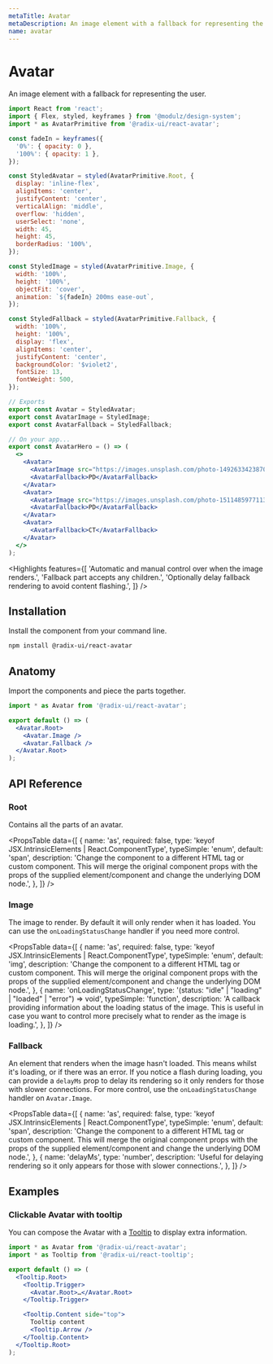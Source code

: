 ```yaml
---
metaTitle: Avatar
metaDescription: An image element with a fallback for representing the user.
name: avatar
---
```


# Avatar

<Description>
  An image element with a fallback for representing the user.
</Description>

<AvatarHero />

```jsx hero
import React from 'react';
import { Flex, styled, keyframes } from '@modulz/design-system';
import * as AvatarPrimitive from '@radix-ui/react-avatar';

const fadeIn = keyframes({
  '0%': { opacity: 0 },
  '100%': { opacity: 1 },
});

const StyledAvatar = styled(AvatarPrimitive.Root, {
  display: 'inline-flex',
  alignItems: 'center',
  justifyContent: 'center',
  verticalAlign: 'middle',
  overflow: 'hidden',
  userSelect: 'none',
  width: 45,
  height: 45,
  borderRadius: '100%',
});

const StyledImage = styled(AvatarPrimitive.Image, {
  width: '100%',
  height: '100%',
  objectFit: 'cover',
  animation: `${fadeIn} 200ms ease-out`,
});

const StyledFallback = styled(AvatarPrimitive.Fallback, {
  width: '100%',
  height: '100%',
  display: 'flex',
  alignItems: 'center',
  justifyContent: 'center',
  backgroundColor: '$violet2',
  fontSize: 13,
  fontWeight: 500,
});

// Exports
export const Avatar = StyledAvatar;
export const AvatarImage = StyledImage;
export const AvatarFallback = StyledFallback;

// On your app...
export const AvatarHero = () => (
  <>
    <Avatar>
      <AvatarImage src="https://images.unsplash.com/photo-1492633423870-43d1cd2775eb?ixlib=rb-1.2.1&ixid=eyJhcHBfaWQiOjEyMDd9&auto=format&fit=facearea&facepad=3&w=128&h=128&dpr=2&q=80" />
      <AvatarFallback>PD</AvatarFallback>
    </Avatar>
    <Avatar>
      <AvatarImage src="https://images.unsplash.com/photo-1511485977113-f34c92461ad9?ixlib=rb-1.2.1&ixid=eyJhcHBfaWQiOjEyMDd9&auto=format&fit=facearea&facepad=3&w=128&h=128&dpr=2&q=80" />
      <AvatarFallback>PD</AvatarFallback>
    </Avatar>
    <Avatar>
      <AvatarFallback>CT</AvatarFallback>
    </Avatar>
  </>
);
```

<Highlights
  features={[
    'Automatic and manual control over when the image renders.',
    'Fallback part accepts any children.',
    'Optionally delay fallback rendering to avoid content flashing.',
  ]}
/>

## Installation

Install the component from your command line.

```bash
npm install @radix-ui/react-avatar
```

## Anatomy

Import the components and piece the parts together.

```jsx
import * as Avatar from '@radix-ui/react-avatar';

export default () => (
  <Avatar.Root>
    <Avatar.Image />
    <Avatar.Fallback />
  </Avatar.Root>
);
```

## API Reference

### Root

Contains all the parts of an avatar.

<PropsTable
  data={[
    {
      name: 'as',
      required: false,
      type: 'keyof JSX.IntrinsicElements | React.ComponentType<any>',
      typeSimple: 'enum',
      default: 'span',
      description:
        'Change the component to a different HTML tag or custom component. This will merge the original component props with the props of the supplied element/component and change the underlying DOM node.',
    },
  ]}
/>

### Image

The image to render. By default it will only render when it has loaded. You can use the `onLoadingStatusChange` handler if you need more control.

<PropsTable
  data={[
    {
      name: 'as',
      required: false,
      type: 'keyof JSX.IntrinsicElements | React.ComponentType<any>',
      typeSimple: 'enum',
      default: 'img',
      description:
        'Change the component to a different HTML tag or custom component. This will merge the original component props with the props of the supplied element/component and change the underlying DOM node.',
    },
    {
      name: 'onLoadingStatusChange',
      type:
        '(status: "idle" | "loading" | "loaded" | "error") => void',
      typeSimple: 'function',
      description:
        'A callback providing information about the loading status of the image. This is useful in case you want to control more precisely what to render as the image is loading.',
    },
  ]}
/>

### Fallback

An element that renders when the image hasn't loaded. This means whilst it's loading, or if there was an error. If you notice a flash during loading, you can provide a `delayMs` prop to delay its rendering so it only renders for those with slower connections. For more control, use the `onLoadingStatusChange` handler on `Avatar.Image`.

<PropsTable
  data={[
    {
      name: 'as',
      required: false,
      type: 'keyof JSX.IntrinsicElements | React.ComponentType<any>',
      typeSimple: 'enum',
      default: 'span',
      description:
        'Change the component to a different HTML tag or custom component. This will merge the original component props with the props of the supplied element/component and change the underlying DOM node.',
    },
    {
      name: 'delayMs',
      type: 'number',
      description:
        'Useful for delaying rendering so it only appears for those with slower connections.',
    },
  ]}
/>

## Examples

### Clickable Avatar with tooltip

You can compose the Avatar with a [Tooltip](/docs/primitives/components/tooltip) to display extra information.

```jsx line=2,5,6,8,10-14
import * as Avatar from '@radix-ui/react-avatar';
import * as Tooltip from '@radix-ui/react-tooltip';

export default () => (
  <Tooltip.Root>
    <Tooltip.Trigger>
      <Avatar.Root>…</Avatar.Root>
    </Tooltip.Trigger>

    <Tooltip.Content side="top">
      Tooltip content
      <Tooltip.Arrow />
    </Tooltip.Content>
  </Tooltip.Root>
);
```
